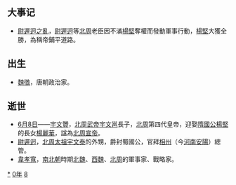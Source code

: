 {{yearTOC|580|高昌'''[[延昌_(麴乾固)|延昌]]二十年'''；西梁'''[[天保_(萧岿)|天保]]十九年'''；南朝陳'''[[太建|太建]]十二年'''；北周'''[[大象_(宇文衍)|大象]]二年'''；新罗'''[[鴻濟|鴻濟]]九年'''}}

== 大事记 ==
* [[尉遲迥之亂|尉遲迥之亂]]，[[尉遲迥|尉遲迥]]等[[北周|北周]]老臣因不滿[[楊堅|楊堅]]奪權而發動軍事行動，[[楊堅|楊堅]]大獲全勝，為稱帝鋪平道路。

== 出生 ==
*[[魏徵|魏徵]]，唐朝政治家。

== 逝世 ==
{{Wikisource year mention}}
*[[6月8日|6月8日]]——[[宇文贇|宇文贇]]，[[北周武帝|北周武帝]][[宇文邕|宇文邕]]長子，[[北周|北周]]第四代皇帝，迎娶[[隋國公|隋國公]][[楊堅|楊堅]]的長女[[楊麗華|楊麗華]]，諡為[[北周宣帝|北周宣帝]]。
*[[尉遲迥|尉遲迥]]，[[北周太祖|北周太祖]][[宇文泰|宇文泰]]的外甥，爵封蜀國公，官拜[[相州|相州]]（今[[河南|河南]][[安陽|安陽]]）總管。
*[[韋孝寬|韋孝寬]]，[[南北朝|南北朝]]時期[[北魏|北魏]]、[[西魏|西魏]]、[[北周|北周]]的軍事家、戰略家。

[[Category:580年|*]]
[[Category:580年代|0年]]
[[Category:6世纪各年|8]]